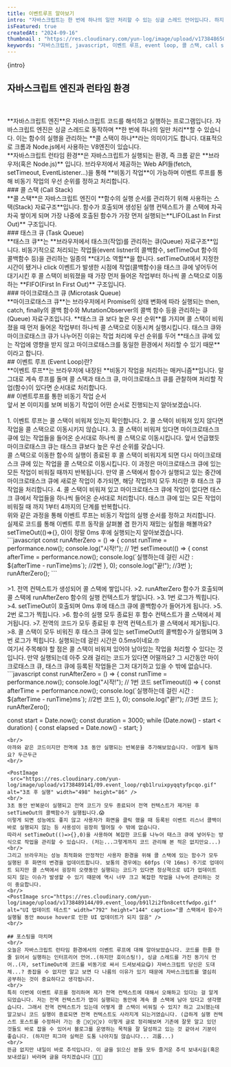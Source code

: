 ```yaml
---
title: 이벤트루프 알아보기
intro: "자바스크립트는 한 번에 하나의 일만 처리할 수 있는 싱글 스레드 언어입니다. 하지만 실제로 자바스크립트를 사용해보면 어떤가요? 데이터를 가져오는 동안 다른 함수를 실행할 수 있고 setTimeOut으로 지정한 시간 뒤에 특정 함수를 실행시키려 할 때 다른 함수가 바로 실행되는 등 동시에 여러 일을 처리하는 것처럼 보입니다. 이는 자바스크립트가 실행되는 런타임 환경인 브라우저가 비동기 작업을 지원하기 때문입니다. 오늘은 브라우저에서 비동기 작업을 처리하는 이벤트 루프(Event Loop)에 대해서 알아보도록 하겠습니다."   
isFeatured: true
createdAt: "2024-09-16"
thumbnail : "https://res.cloudinary.com/yun-log/image/upload/v1738486504/09.event_loop/oc4a63lfksw830bkypxa.jpg"
keywords: "자바스크립트, javascript, 이벤트 루프, event loop, 콜 스택, call stack, 태스크 큐, task queue, 비동기"
---
```

<p>{intro}</p>
<Spacing size="lg" />

## 자바스크립트 엔진과 런타임 환경
<br/>
<PostImage src="https://res.cloudinary.com/yun-log/image/upload/v1738486502/09.event_loop/oferio6vo4lrltq3phbj.jpg" alt="자바스크립트 런타임 환경" width="992" height="584"/>
<br/>
**자바스크립트 엔진**은 자바스크립트 코드를 해석하고 실행하는 프로그램입니다. 자바스크립트 엔진은 싱글 스레드로 동작하며 **한 번에 하나의 일만 처리**할 수 있습니다. 이는 함수의 실행을 관리하는 **콜 스택이 하나**라는 의미이기도 합니다. 대표적으로 크롬과 Node.js에서 사용하는 V8엔진이 있습니다.
<br/>
**자바스크립트 런타임 환경**은 자바스크립트가 실행되는 환경, 즉 크롬 같은 **브라우저(혹은 Node.js)** 입니다. 브라우저에서 제공하는 Web API들(fetch, setTimeout, EventListener...)을 통해 **비동기 작업**이 가능하며 이벤트 루프를 통해 비동기 작업의 우선 순위를 정하고 처리합니다.
<br/>
### 콜 스택 (Call Stack)
<br/>
**콜 스택**은 자바스크립트 엔진이 **함수의 실행 순서를 관리하기 위해 사용하는 스택(Stack) 자료구조**입니다. 함수가 호출되며 생성된 실행 컨텍스트가 콜 스택에 차곡차곡 쌓이게 되며 가장 나중에 호출된 함수가 가장 먼저 실행되는**LIFO(Last In First Out)** 구조입니다.
<br/>
### 태스크 큐 (Task Queue)
<br/>
**태스크 큐**는 **브라우저에서 태스크(작업)를 관리하는 큐(Queue) 자료구조**입니다. 비동기적으로 처리되는 작업들(event listner의 콜백함수, setTimeOut 함수의 콜백함수 등)을 관리하는 일종의 **대기소 역할**을 합니다. setTimeOut에서 지정한 시간이 됐거나 click 이벤트가 발생한 시점에 작업(콜백함수)을 태스크 큐에 넣어두어 대기시킨 후 콜 스택이 비워졌을 때 가장 먼저 들어온 작업부터 하나씩 콜 스택으로 이동하는 **FIFO(First In First Out)** 구조입니다.
<br/>
### 마이크로태스크 큐 (Microtask Queue)
<br/>
**마이크로태스크 큐**는 브라우저에서 Promise의 상태 변화에 따라 실행되는 then, catch, finally의 콜백 함수와 MutationObserver의 콜백 함수 등을 관리하는 큐(Queue) 자료구조입니다. **태스크 큐 보다 높은 우선 순위**를 가지며 콜 스택이 비워졌을 때 먼저 들어온 작업부터 하나씩 콜 스택으로 이동시켜 실행시킵니다. 태스크 큐와 마이크로태스크 큐가 나누어진 이유는 작업 처리에 우선 순위를 두어 **태스크 큐에 있는 작업에 영향을 받지 않고 마이크로태스크를 동일한 환경에서 처리할 수 있기 때문**이라고 합니다.
<br/>
## 이벤트 루프 (Event Loop)란?
<br/>
**이벤트 루프**는 브라우저에 내장된 **비동기 작업을 처리하는 매커니즘**입니다. 말 그대로 계속 루프를 돌며 콜 스택과 태스크 큐, 마이크로태스크 큐를 관찰하며 처리할 작업(함수)이 있다면 순서대로 처리합니다. 
<br/>
## 이벤트루프를 통한 비동기 작업 순서
<br/>
앞서 본 이미지를 보며 비동기 작업이 어떤 순서로 진행되는지 알아보겠습니다.
<br/>
<PostImage src="https://res.cloudinary.com/yun-log/image/upload/v1738486502/09.event_loop/oferio6vo4lrltq3phbj.jpg" alt="자바스크립트 런타임 환경" width="992" height="584"/>
<br/>
1. 이벤트 루프는 콜 스택이 비워져 있는지 확인합니다.
2. 콜 스택이 비워져 있지 않다면 작업을 콜 스택으로 이동시키지 않습니다. 
3. 콜 스택이 비워져 있다면 마이크로태스크 큐에 있는 작업들을 들어온 순서대로 하나씩 콜 스택으로 이동시킵니다. 앞서 언급했듯 마이크로태스크 큐는 태스크 큐보다 높은 우선 순위를 갖습니다. 
<br/> 콜 스택으로 이동한 함수의 실행이 종료된 후 콜 스택이 비워지게 되면 다시 마이크로태스크 큐에 있는 작업을 콜 스택으로 이동시킵니다. 이 과정은 마이크로태스크 큐에 있는 모든 작업이 비워질 때까지 반복됩니다. 만약 콜 스택에서 함수가 실행되고 있는 중간에 마이크로태스크 큐에 새로운 작업이 추가되면, 해당 작업까지 모두 처리한 후 태스크 큐 작업을 처리합니다.
4. 콜 스택이 비워져 있고 마이크로태스크 큐에 작업이 없다면 태스크 큐에서 작업들을 하나씩 들어온 순서대로 처리합니다. 태스크 큐에 있는 모든 작업이 비워질 때 까지 1부터 4까지의 단계를 반복합니다.
<br/>
위와 같은 과정을 통해 이벤트 루프는 비동기 작업의 실행 순서를 정하고 처리합니다.
<br/>
실제로 코드를 통해 이벤트 루프 동작을 살펴볼 겸 한가지 재밌는 실험을 해볼까요?
setTimeOut(()=>{}, 0)이 정말 0ms 후에 실행되는지 알아보겠습니다.
<br/>
```javascript
const runAfterZero = () => {
    const runTime = performance.now();
    console.log("시작!"); // 1번 
    setTimeout(() => {
        const afterTime = performance.now();
        console.log(`실행하는데 걸린 시간 : ${afterTime - runTime}ms`); //2번
    }, 0);
    console.log("끝!"); //3번
    };
runAfterZero();
```
<br/>
<PostImage src="https://res.cloudinary.com/yun-log/image/upload/v1738486505/09.event_loop/bshbzgai8ffxfpqwegkt.png" alt="이벤트 루트 동작 확인" width="982" height="162" caption="setTimeOut 0는 0ms 뒤에 실행 되지...않았습니다...!"/>
<br/>
>1. 전역 컨텍스트가 생성되어 콜 스택에 쌓입니다.
>2. runAfterZero 함수가 호출되며 콜 스택에 runAfterZero 함수의 실행 컨텍스트가 쌓입니다.
>3. 1번 로그가 찍힙니다.
>4. setTimeOut이 호출되며 0ms 후에 태스크 큐에 콜백함수가 들어가게 됩니다.
>5. 2번 로그가 찍힙니다.
>6. 함수의 실행 모두 종료된 후 함수 컨텍스트가 콜 스택에서 제거됩니다.
>7. 전역의 코드가 모두 종료된 후 전역 컨텍스트가 콜 스택에서 제거됩니다.
>8. 콜 스택이 모두 비워진 후 태스크 큐에 있는 setTimeOut의 콜백함수가 실행되며 3번 로그가 찍힙니다. 실행되는데 걸린 시간은 0.5ms이네요.🤓

<br/>
여기서 주목해야 할 점은 콜 스택이 비워져 있어야 남아있는 작업을 처리할 수 있다는 것입니다. 만약 실행되는데 아주 오래 걸리는 코드가 있다면 어떨까요? 그 시간동안 마이크로태스크 큐, 태스크 큐에 등록된 작업들은 그저 대기하고 있을 수 밖에 없습니다. 
<br/>
```javascript
const runAfterZero = () => {
    const runTime = performance.now();
    console.log("시작!"); // 1번 코드
    setTimeout(() => {
        const afterTime = performance.now();
        console.log(`실행하는데 걸린 시간 : ${afterTime - runTime}ms`); //2번 코드
    }, 0);
    console.log("끝!"); //3번 코드
    };
runAfterZero();

const start = Date.now();
const duration = 3000;
while (Date.now() - start < duration) {
    const elapsed = Date.now() - start;
}
```
<br/>
아까와 같은 코드이지만 전역에 3초 동안 실행되는 반복문을 추가해보았습니다. 어떨게 될까요? 두근두근
<br/>

<PostImage
 src="https://res.cloudinary.com/yun-log/image/upload/v1738489141/09.event_loop/rqb1lruixpyqqtyfpcqo.gif" alt="3초 후 실행" width="498" height="86" />
<br/>
3초 동안 반복문이 실행되고 전역 코드가 모두 종료되어 전역 컨텍스트가 제거된 후 setTimeOut의 콜백함수가 실행됩니다.😱
이렇게 되면 성능에도 좋지 않고 사용자가 화면을 클릭 했을 때 등록된 이벤트 리스너 콜백이 바로 실행되지 않는 등 사용성이 굉장히 떨어질 수 밖에 없습니다.
따라서 setTimeOut(()=>{},0)을 사용하여 복잡한 코드를 나누어 태스크 큐에 넣어두는 방식으로 작업을 관리할 수 있습니다. (저는...그렇게까지 코드 관리해 본 적은 없지만요...)
<br/>
그리고 브라우저는 성능 최적화와 안정적인 사용자 환경을 위해 콜 스택에 있는 함수가 모두 실행된 후 화면의 변경을 업데이트합니다. 보통의 경우에는 60fps (약 16ms) 주기로 업데이트 되지만 콜 스택에서 굉장히 오랫동안 실행되는 코드가 있다면 정상젹으로 UI가 업데이트 되지 않는 이슈가 발생할 수 있기 때문에 역시 너무 크고 복잡한 작업을 나누어 관리하는 것이 중요합니다.
<br/>
<PostImage src="https://res.cloudinary.com/yun-log/image/upload/v1738489144/09.event_loop/b91l2i2fbn8cettfwdpo.gif" alt="UI 업데이트 테스트" width="792" height="144" caption="콜 스택에서 함수가 실행될 동안 mouse hover로 인한 UI 업데이트가 되지 않음" />
<br/>

## 포스팅을 마치며
<br/>
오늘은 자바스크립트 런타임 환경에서의 이벤트 루프에 대해 알아보았습니다. 코드를 한줄 한줄 읽어서 실행하는 인터프리어 언어..(하지만 호이스팅!), 싱글 스레드를 가진 동기식 언어..(자, setTimeOut에 코드를 비동기로 싸서 드셔보세요😋) 자바스크립트 당신은 도대체...? 종잡을 수 없지만 알고 보면 다 나름의 이유가 있기 때문에 자바스크립트를 열심히 공부하는 것이 중요하다고 생각됩니다.
<br/> 
특히 이번에 이벤트 루프를 정리하며 제가 전역 컨텍스트에 대해서 오해하고 있다는 걸 알게 되었습니다. 저는 전역 컨텍스트가 앱이 실행되는 동안에 계속 콜 스택에 남아 있다고 생각했습니다. 그래서 전역 컨텍스트가 있는데 어떻게 콜 스택이 비워질 수 있지? 하고 고뇌했는데 알고보니 코드 실행이 종료되면 전역 컨텍스트도 사라지게 되는거였습니다. (급하게 실행 컨텍스트 포스트를 수정하러 가는 중 🏃‍♀️🏃‍♀️🏃‍♀️) 이렇게 글로 정리해보며 기존에 잘못 알고 있던 것들도 바로 잡을 수 있어서 블로그를 운영하는 목적을 잘 달성하고 있는 것 같아서 기분이 좋습니다. (하지만 피그마 실력은 도통 나아지질 않습니다... 괴롭...) 
<br/>
뜬금 없지만 내일이 바로 추석입니다. 이 글을 읽으신 분들 모두 즐거운 추석 보내시길(혹은 보내셨길) 바라며 글을 마치겠습니다 🌝👋👋

